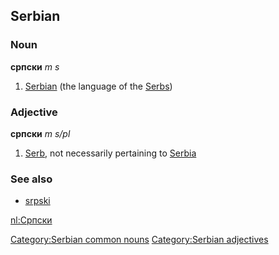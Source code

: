 ==Serbian==
===Noun===
'''српски''' ''m s''
#[[Serbian]] (the language of the [[Serb]]s)
===Adjective===
'''српски''' ''m s/pl''
#[[Serb]], not necessarily pertaining to [[Serbia]]
===See also===
*[[srpski]]
[[Category:Serbian common nouns]]
[[Category:Serbian adjectives]]

[[nl:Српски]]
